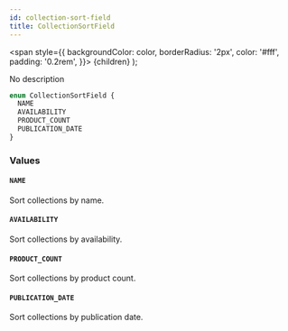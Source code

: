```yaml
---
id: collection-sort-field
title: CollectionSortField
---
```


<span
style={{
      backgroundColor: color,
      borderRadius: '2px',
      color: '#fff',
      padding: '0.2rem',
    }}>
{children}
</span>
);

No description

```graphql
enum CollectionSortField {
  NAME
  AVAILABILITY
  PRODUCT_COUNT
  PUBLICATION_DATE
}
```

### Values

#### `NAME`

Sort collections by name.

#### `AVAILABILITY`

Sort collections by availability.

#### `PRODUCT_COUNT`

Sort collections by product count.

#### `PUBLICATION_DATE`

Sort collections by publication date.
